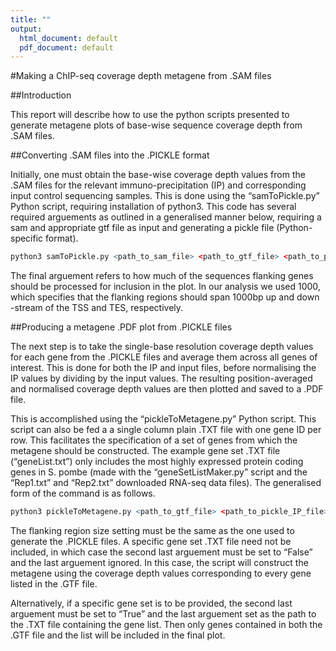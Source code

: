 ```yaml
---
title: ""
output:
  html_document: default
  pdf_document: default
---
```

#Making a ChIP-seq coverage depth metagene from .SAM files

##Introduction

This report will describe how to use the python scripts presented to generate metagene plots of base-wise sequence coverage depth from .SAM files.

##Converting .SAM files into the .PICKLE format

Initially, one must obtain the base-wise coverage depth values from the .SAM files for the relevant immuno-precipitation (IP) and corresponding input control sequencing samples. This is done using the "samToPickle.py" Python script, requiring installation of python3. This code has several required arguements as outlined in a generalised manner below, requiring a sam and appropriate gtf file as input and generating a pickle file (Python-specific format).

```r
python3 samToPickle.py <path_to_sam_file> <path_to_gtf_file> <path_to_pickle_output_file> <size_of_flanking_regions>
```

The final arguement refers to how much of the sequences flanking genes should be processed for inclusion in the plot. In our analysis we used 1000, which specifies that the flanking regions should span 1000bp up and down -stream of the TSS and TES, respectively.

##Producing a metagene .PDF plot from .PICKLE files

The next step is to take the single-base resolution coverage depth values for each gene from the .PICKLE files and average them across all genes of interest. This is done for both the IP and input files, before normalising the IP values by dividing by the input values. The resulting position-averaged and normalised coverage depth values are then plotted and saved to a .PDF file.

This is accomplished using the "pickleToMetagene.py" Python script. This script can also be fed a a single column plain .TXT file with one gene ID per row. This facilitates the specification of a set of genes from which the metagene should be constructed. The example gene set .TXT file ("geneList.txt") only includes the most highly expressed protein coding genes in S. pombe (made with the "geneSetListMaker.py" script and the "Rep1.txt" and "Rep2.txt" downloaded RNA-seq data files). The generalised form of the command is as follows.

```r
python3 pickleToMetagene.py <path_to_gtf_file> <path_to_pickle_IP_file> <path_to_pickle_input_file> <size_of_flanking_regions> <path_to_plot_output_file> <True/False_for_inclusion_of_specific_gene_set> <path_to_gene_set_txt_file>
```

The flanking region size setting must be the same as the one used to generate the .PICKLE files. A specific gene set .TXT file need not be included, in which case the second last arguement must be set to "False" and the last arguement ignored. In this case, the script will construct the metagene using the coverage depth values corresponding to every gene listed in the .GTF file.

Alternatively, if a specific gene set is to be provided, the second last arguement must be set to "True" and the last arguement set as the path to the .TXT file containing the gene list. Then only genes contained in both the .GTF file and the list will be included in the final plot.

